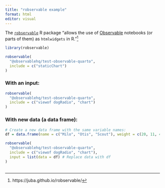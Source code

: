 ```yaml
---
title: "robservable example"
format: html
editor: visual
---
```


The [`robservable`](https://juba.github.io/robservable/) R package "allows the use of [Observable](https://observablehq.com/) notebooks (or parts of them) as `htmlwidgets` in R."[^1]

[^1]: https://juba.github.io/robservable/

```r
library(robservable)
```

```r
robservable(
  "@observablehq/test-observable-quarto",
  include = c("staticChart")
)
```

### With an input:

```r
robservable(
  "@observablehq/test-observable-quarto",
  include = c("viewof dogRadio", "chart")
)
```

### With new data (a data frame):

```r
# Create a new data frame with the same variable names: 
df = data.frame(name = c("Milo", "Otis", "Scout"), weight = c(20, 11, 42))
```

```r
robservable(
  "@observablehq/test-observable-quarto",
  include = c("viewof dogRadio", "chart"),
  input = list(data = df) # Replace data with df
)
```

## 
